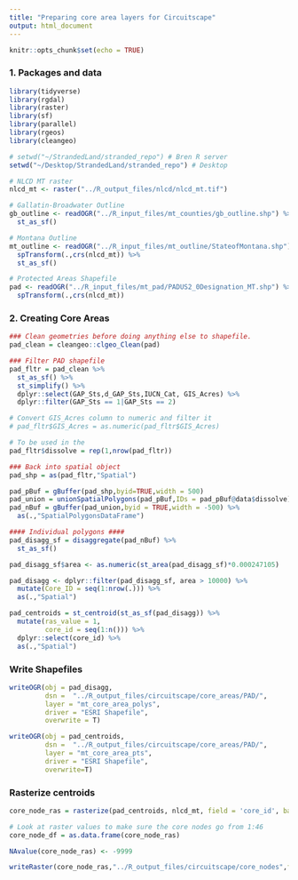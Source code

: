 ```yaml
---
title: "Preparing core area layers for Circuitscape"
output: html_document
---
```


```r
knitr::opts_chunk$set(echo = TRUE)
```

### 1. Packages and data
```r

library(tidyverse)
library(rgdal)
library(raster)
library(sf)
library(parallel)
library(rgeos)
library(cleangeo)

# setwd("~/StrandedLand/stranded_repo") # Bren R server
setwd("~/Desktop/StrandedLand/stranded_repo") # Desktop

# NLCD MT raster
nlcd_mt <- raster("../R_output_files/nlcd/nlcd_mt.tif")

# Gallatin-Broadwater Outline
gb_outline <- readOGR("../R_input_files/mt_counties/gb_outline.shp") %>% 
  st_as_sf()

# Montana Outline
mt_outline <- readOGR("../R_input_files/mt_outline/StateofMontana.shp") %>% 
  spTransform(.,crs(nlcd_mt)) %>% 
  st_as_sf()

# Protected Areas Shapefile
pad <- readOGR("../R_input_files/mt_pad/PADUS2_0Designation_MT.shp") %>% 
  spTransform(.,crs(nlcd_mt))

```

### 2. Creating Core Areas
```r

### Clean geometries before doing anything else to shapefile.
pad_clean = cleangeo::clgeo_Clean(pad)

### Filter PAD shapefile
pad_fltr = pad_clean %>% 
  st_as_sf() %>% 
  st_simplify() %>% 
  dplyr::select(GAP_Sts,d_GAP_Sts,IUCN_Cat, GIS_Acres) %>% 
  dplyr::filter(GAP_Sts == 1|GAP_Sts == 2) 

# Convert GIS_Acres column to numeric and filter it
# pad_fltr$GIS_Acres = as.numeric(pad_fltr$GIS_Acres)

# To be used in the 
pad_fltr$dissolve = rep(1,nrow(pad_fltr))

### Back into spatial object
pad_shp = as(pad_fltr,"Spatial") 

pad_pBuf = gBuffer(pad_shp,byid=TRUE,width = 500)
pad_union = unionSpatialPolygons(pad_pBuf,IDs = pad_pBuf@data$dissolve)
pad_nBuf = gBuffer(pad_union,byid = TRUE,width = -500) %>% 
  as(.,"SpatialPolygonsDataFrame")

#### Individual polygons ####
pad_disagg_sf = disaggregate(pad_nBuf) %>% 
  st_as_sf() 

pad_disagg_sf$area <- as.numeric(st_area(pad_disagg_sf)*0.000247105)

pad_disagg <- dplyr::filter(pad_disagg_sf, area > 10000) %>% 
  mutate(Core_ID = seq(1:nrow(.))) %>% 
  as(.,"Spatial")

pad_centroids = st_centroid(st_as_sf(pad_disagg)) %>% 
  mutate(ras_value = 1,
         core_id = seq(1:n())) %>%
  dplyr::select(core_id) %>% 
  as(.,"Spatial") 
```

### Write Shapefiles
```r
writeOGR(obj = pad_disagg, 
         dsn =  "../R_output_files/circuitscape/core_areas/PAD/",
         layer = "mt_core_area_polys",
         driver = "ESRI Shapefile",
         overwrite = T)

writeOGR(obj = pad_centroids, 
         dsn =  "../R_output_files/circuitscape/core_areas/PAD/",
         layer = "mt_core_area_pts",
         driver = "ESRI Shapefile",
         overwrite=T)
```

### Rasterize centroids
```r

core_node_ras = rasterize(pad_centroids, nlcd_mt, field = 'core_id', background = NA)

# Look at raster values to make sure the core nodes go from 1:46
core_node_df = as.data.frame(core_node_ras)

NAvalue(core_node_ras) <- -9999

writeRaster(core_node_ras,"../R_output_files/circuitscape/core_nodes",format = "ascii",overwrite=TRUE)

```

